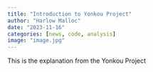 ```yaml
---
title: "Introduction to Yonkou Project"
author: "Harlow Malloc"
date: "2023-11-16"
categories: [news, code, analysis]
image: "image.jpg"
---
```


This is the explanation from the Yonkou Project